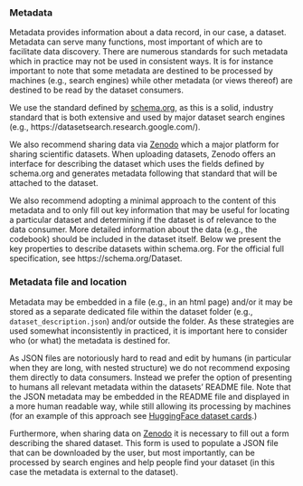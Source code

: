 
### Metadata

Metadata provides information about a data record, in our case, a dataset. Metadata can serve many functions, most important of which are to facilitate data discovery. There are numerous standards for such metadata which in practice may not be used in consistent ways. It is for instance important to note that some metadata are destined to be processed by machines (e.g., search engines) while other metadata (or views thereof) are destined to be read by the dataset consumers.

We use the standard defined by [schema.org](https://schema.org/Dataset), as this is a solid, industry standard that is both extensive and used by major dataset search engines (e.g., https://datasetsearch.research.google.com/).

We also recommend sharing data via [Zenodo](https://zenodo.org/) which a major platform for sharing scientific datasets. When uploading datasets, Zenodo offers an interface for describing the dataset which uses the fields defined by schema.org and generates metadata following that standard that will be attached to the dataset.

We also recommend adopting a minimal approach to the content of this metadata and to only fill out key information that may be useful for locating a particular dataset and determining if the dataset is of relevance to the data consumer. More detailed information about the data (e.g., the codebook) should be included in the dataset itself. Below we present the key properties to describe datasets within schema.org. For the official full specification, see https://schema.org/Dataset.


### Metadata file and location

Metadata may be embedded in a file (e.g., in an html page) and/or it may be stored as a separate dedicated file within the dataset folder (e.g., `dataset_description.json`) and/or outside the folder. As these strategies are used somewhat inconsistently in practiced, it is important here to consider who (or what) the metadata is destined for.

As JSON files are notoriously hard to read and edit by humans (in particular when they are long, with nested structure) we do not recommend exposing them directly to data consumers. Instead we prefer the option of presenting to humans all relevant metadata within the datasets' README file. Note that the JSON metadata may be embedded in the README file and displayed in a more human readable way, while still allowing its processing by machines (for an example of this approach see [HuggingFace dataset cards](https://huggingface.co/datasets/vikp/textbook_quality_programming).)

Furthermore, when sharing data on [Zenodo](https://zenodo.org/) it is necessary to fill out a form describing the shared dataset. This form is used to populate a JSON file that can be downloaded by the user, but most importantly, can be processed by search engines and help people find your dataset (in this case the metadata is external to the dataset).

